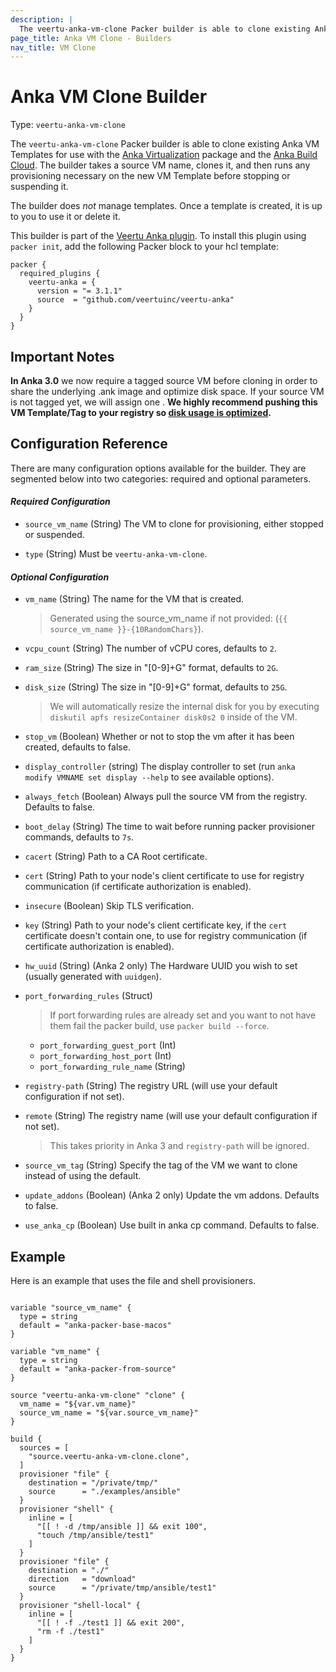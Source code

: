 ```yaml
---
description: |
  The veertu-anka-vm-clone Packer builder is able to clone existing Anka VM Templates for use with Anka Virtualization and the Anka Build Cloud. The builder takes a source VM name, clones it, and then runs any provisioning necessary on the new VM Template before stopping or suspending it.
page_title: Anka VM Clone - Builders
nav_title: VM Clone
---
```


# Anka VM Clone Builder

Type: `veertu-anka-vm-clone`

The `veertu-anka-vm-clone` Packer builder is able to clone existing Anka VM Templates for use with the [Anka Virtualization](https://veertu.com/technology/) package and the [Anka Build Cloud](https://veertu.com/anka-build/). The builder takes a source VM name, clones it, and then runs any provisioning necessary on the new VM Template before stopping or suspending it.

The builder does _not_ manage templates. Once a template is created, it is up
to you to use it or delete it.

This builder is part of the [Veertu Anka plugin](https://github.com/veertuinc/packer-plugin-veertu-anka). To install this plugin using `packer init`, add the following Packer block to your hcl template:

```hcl
packer {
  required_plugins {
    veertu-anka = {
      version = "= 3.1.1"
      source  = "github.com/veertuinc/veertu-anka"
    }
  }
}
```

## Important Notes

**In Anka 3.0** we now require a tagged source VM before cloning in order to share the underlying .ank image and optimize disk space. If your source VM is not tagged yet, we will assign one . **We highly recommend pushing this VM Template/Tag to your registry so [disk usage is optimized](https://docs.veertu.com/anka/apple/getting-started/creating-your-first-vm/#disk-optimization).**

## Configuration Reference

There are many configuration options available for the builder. They are segmented below into two categories: required and optional parameters.

#### _**Required Configuration**_

* `source_vm_name` (String) The VM to clone for provisioning, either stopped or suspended.

* `type` (String) Must be `veertu-anka-vm-clone`.

#### _**Optional Configuration**_

* `vm_name` (String) The name for the VM that is created.

  > Generated using the source_vm_name if not provided: (`{{ source_vm_name }}-{10RandomChars}`).

* `vcpu_count` (String) The number of vCPU cores, defaults to `2`.

* `ram_size` (String) The size in "[0-9]+G" format, defaults to `2G`.

* `disk_size` (String) The size in "[0-9]+G" format, defaults to `25G`.

  > We will automatically resize the internal disk for you by executing `diskutil apfs resizeContainer disk0s2 0` inside of the VM.

* `stop_vm` (Boolean) Whether or not to stop the vm after it has been created, defaults to false.

* `display_controller` (string) The display controller to set (run `anka modify VMNAME set display --help` to see available options).

* `always_fetch` (Boolean) Always pull the source VM from the registry. Defaults to false.

* `boot_delay` (String) The time to wait before running packer provisioner commands, defaults to `7s`.

* `cacert` (String) Path to a CA Root certificate.

* `cert` (String) Path to your node's client certificate to use for registry communication (if certificate authorization is enabled).

* `insecure` (Boolean) Skip TLS verification.

* `key` (String) Path to your node's client certificate key, if the `cert` certificate doesn't contain one, to use for registry communication (if certificate authorization is enabled).

* `hw_uuid` (String) (Anka 2 only) The Hardware UUID you wish to set (usually generated with `uuidgen`).

* `port_forwarding_rules` (Struct) 

  > If port forwarding rules are already set and you want to not have them fail the packer build, use `packer build --force`.
  
  * `port_forwarding_guest_port` (Int)
  * `port_forwarding_host_port` (Int)
  * `port_forwarding_rule_name` (String)

* `registry-path` (String) The registry URL (will use your default configuration if not set).

* `remote` (String) The registry name (will use your default configuration if not set).
  
  > This takes priority in Anka 3 and `registry-path` will be ignored.

* `source_vm_tag` (String) Specify the tag of the VM we want to clone instead of using the default.

* `update_addons` (Boolean) (Anka 2 only) Update the vm addons. Defaults to false.

* `use_anka_cp` (Boolean) Use built in anka cp command. Defaults to false.

## Example

Here is an example that uses the file and shell provisioners.

```hcl

variable "source_vm_name" {
  type = string
  default = "anka-packer-base-macos"
}

variable "vm_name" {
  type = string
  default = "anka-packer-from-source"
}

source "veertu-anka-vm-clone" "clone" {
  vm_name = "${var.vm_name}"
  source_vm_name = "${var.source_vm_name}"
}

build {
  sources = [
    "source.veertu-anka-vm-clone.clone",
  ]
  provisioner "file" {
    destination = "/private/tmp/"
    source      = "./examples/ansible"
  }
  provisioner "shell" {
    inline = [
      "[[ ! -d /tmp/ansible ]] && exit 100",
      "touch /tmp/ansible/test1"
    ]
  }
  provisioner "file" {
    destination = "./"
    direction   = "download"
    source      = "/private/tmp/ansible/test1"
  }
  provisioner "shell-local" {
    inline = [
      "[[ ! -f ./test1 ]] && exit 200",
      "rm -f ./test1"
    ]
  }
}

```
